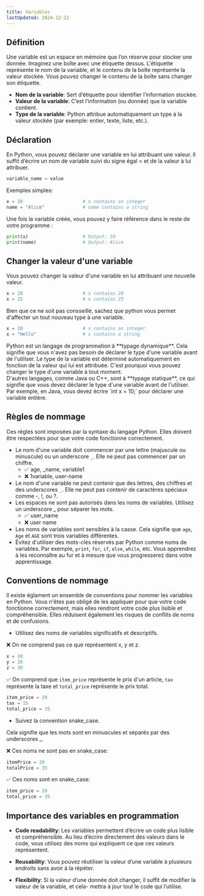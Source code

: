 ```yaml
---
title: Variables
lastUpdated: 2024-12-22
---
```



## Définition

Une variable est un espace en mémoire que l’on réserve pour stocker une donnée.
Imaginez une boîte avec une étiquette dessus.
L'étiquette représente le nom de la variable, et le contenu de la boîte représente la valeur stockée.
Vous pouvez changer le contenu de la boîte sans changer son étiquette.

- **Nom de la variable**: Sert d’étiquette pour identifier l’information stockée.
- **Valeur de la variable**: C’est l’information (ou donnée) que la variable contient.
- **Type de la variable**: Python attribue automatiquement un type à la valeur stockée (par exemple: entier, texte, liste, etc.).

## Déclaration

En Python, vous pouvez déclarer une variable en lui attribuant une valeur.
Il suffit d’écrire un nom de variable suivi du signe égal = et de la valeur à lui attribuer.

```python
variable_name = value
```

Exemples simples:

```python
x = 10                      # x contains an integer
name = "Alice"              # name contains a string
```

Une fois la variable créée, vous pouvez y faire référence dans le reste de votre programme :

```python
print(x)                    # Output: 10
print(name)                 # Output: Alice
```

## Changer la valeur d'une variable

Vous pouvez changer la valeur d'une variable en lui attribuant une nouvelle valeur.

```python
x = 20                      # x contains 20
x = 25                      # x contains 25
```

Bien que ce ne soit pas consseillé, sachez que python vous permet d'affecter un tout nouveau type à une variable.

```python
x = 10                      # x contains an integer
x = "Hello"                 # x contains a string
```

<Aside type="tip" title="Typage Dynamique vs Statique">
  Python est un langage de programmation à **typage dynamique**. Cela signifie
  que vous n'avez pas besoin de déclarer le type d'une variable avant de
  l'utiliser. Le type de la variable est déterminé automatiquement en fonction
  de la valeur qui lui est attribuée. C'est pourquoi vous pouvez changer le type
  d'une variable à tout moment.
  <br />
  D'autres langages, comme Java ou C++, sont à **typage statique**, ce qui
  signifie que vous devez déclarer le type d'une variable avant de l'utiliser.
  Par exemple, en Java, vous devez écrire `int x = 10;` pour déclarer une
  variable entière.
</Aside>

## Règles de nommage

Ces règles sont imposées par la syntaxe du langage Python. Elles doivent être respectées pour que votre code fonctionne correctement.

- Le nom d'une variable doit commencer par une lettre (majuscule ou minuscule) ou un underscore `_`. Elle ne peut pas commencer par un chiffre.
  - ✅ age, \_name, variable1
  - ❌ 1variable, user-name
- Le nom d'une variable ne peut contenir que des lettres, des chiffres et des underscores `_`. Elle ne peut pas contenir de caractères spéciaux comme -, !, ou ?.
- Les espaces ne sont pas autorisés dans les noms de variables. Utilisez un underscore \_ pour séparer les mots.
  - ✅ user_name
  - ❌ user name
- Les noms de variables sont sensibles à la casse. Cela signifie que `age`, `Age` et `AGE` sont trois variables différentes.
- Évitez d'utiliser des mots-clés réservés par Python comme noms de variables. Par exemple, `print`, `for`, `if`, `else`, `while`, etc. Vous apprendrez à les reconnaître au fur et à mesure que vous progresserez dans votre apprentissage.

## Conventions de nommage

Il existe églament un ensemble de conventions pour nommer les variables en Python.
Vous n'êtes pas obligé de les appliquer pour que votre code fonctionne correctement, mais elles rendront votre code plus lisible et compréhensible.
Elles réduisent également les risques de conflits de noms et de confusions.

- Utilisez des noms de variables significatifs et descriptifs.

❌ On ne comprend pas ce que représentent x, y et z.

```python
x = 10
y = 20
z = 30
```

✅ On comprend que `item_price` représente le prix d'un article, `tax` représente la taxe et `total_price` représente le prix total.

```python
item_price = 20
tax = 15
total_price = 35
```

- Suivez la convention snake_case.

Cela signifie que les mots sont en minuscules et séparés par des underscores \_.

❌ Ces noms ne sont pas en snake_case:

```python
itemPrice = 20
totalPrice = 35
```

✅ Ces noms sont en snake_case:

```python
item_price = 20
total_price = 35
```

## Importance des variables en programmation

- **Code readability**: Les variables permettent d’écrire un code plus lisible et compréhensible. Au lieu d’écrire directement des valeurs dans le code, vous utilisez des noms qui expliquent ce que ces valeurs représentent.

- **Reusability**: Vous pouvez réutiliser la valeur d’une variable à plusieurs endroits sans avoir à la répéter.

- **Flexibility**: Si la valeur d’une donnée doit changer, il suffit de modifier la valeur de la variable, et cela- mettra à jour tout le code qui l’utilise.
